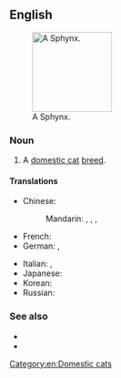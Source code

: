 {{also|sphynx}}
==English==
{{wikipedia|Sphynx (cat)}}
[[File:Shabbat.jpg|thumb|right|140px|A Sphynx.]]

===Noun===
{{en-noun|es}}

# A [[domestic cat]] [[breed]].

====Translations====
{{trans-top|cat}}
* Chinese:
*: Mandarin: {{t|cmn|斯芬克斯貓|sc=Hani}}, {{t|cmn|斯芬克斯猫|tr=sīfēnkèsī māo|sc=Hani}}, {{t|cmn|加拿大無毛貓|sc=Hani}}, {{t|cmn|加拿大无毛猫|tr=Jiānádà wúmáo māo|sc=Hani}}
* French: {{t|fr|Sphynx|m}}
* German: {{t+|de|Sphynx|f}}, {{t+|de|Sphinx|f}}
{{trans-mid}}
* Italian: {{t|it|gatto sphynx|m}}, {{t|it|sphynx|m}}
* Japanese: {{t|ja|スフィンクス|tr=sufinkusu|sc=Jpan}}
* Korean: {{t+|ko|스핑크스|sc=Kore}}
* Russian: {{t+|ru|сфинкс|m}}
{{trans-bottom}}

===See also===
* {{pedia|Sphynx (cat)}}
* {{comcatlite|Sphynx (cat)}}

[[Category:en:Domestic cats]]